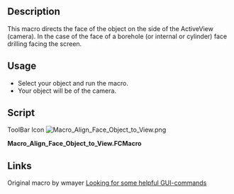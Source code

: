 <languages/>

{{Macro
|Name=Macro Align Face Object to View
|Icon=Macro_Align_Face_Object_to_View.png
|Description=This macro directs the face of the object on the side of the ActiveView.
|Author=Mario52
|Version=0.1
|Date=2015-01-16
|Download=[https://wiki.freecad.org/images/d/d5/Macro_Align_Face_Object_to_View.png ToolBar Icon]
|FCVersion=All
|SeeAlso=[[File:FCCamera 00.png|32px|FCCamera]] [[Macro_FCCamera|Macro_FCCamera]]
}}

==Description==

This macro directs the face of the object on the side of the ActiveView (camera). In the case of the face of a borehole (or internal or cylinder) face drilling facing the screen.

==Usage==

* Select your object and run the macro.
* Your object will be of the camera.

==Script==

ToolBar Icon
[[Image:Macro_Align_Face_Object_to_View.png]]

'''Macro_Align_Face_Object_to_View.FCMacro'''

{{MacroCode|code=
# This macro directs the face of the object on the side of the ActiveView (camera)
# extact FCCamera
# 16/01/2015

__title__="Macro_Align_Face_Object_to_View"
__author__ = "Mario52"

import pivy
from pivy import coin

try:
    v=Gui.Selection.getSelectionEx()[0].SubObjects[0].Surface.Axis    # to Axis
#    v = Gui.Selection.getSelectionEx()[0].SubObjects[0].normalAt(0,0) # normalAt
    r=App.Rotation(App.Vector(0,0,1),v)
    Gui.ActiveDocument.ActiveView.setCameraOrientation(r.Q)
except Exception:
    App.Console.PrintError("Select a face and run the macro"+"\n")

}}

==Links==

Original macro by wmayer [https://forum.freecad.org/viewtopic.php?f=3&t=7029&p=56735&hilit=Shape.Face4#p56735 Looking for some helpful GUI-commands]

{{clear}}
